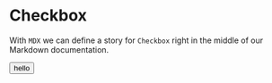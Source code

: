 
<Meta title="Form/Select" />

# Checkbox

With `MDX` we can define a story for `Checkbox` right in the middle of our
Markdown documentation.

<Canvas>
  <button>hello</button>
</Canvas>
